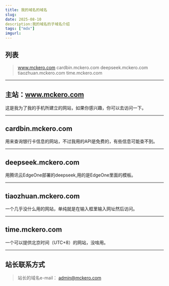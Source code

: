 ```yaml
---
title: 我的域名的域名
slug:
date: 2025-08-10
description:我的域名的子域名介绍
tags: ["mdx"]
imgurl:
---
```



## 列表

>www.mckero.com
>cardbin.mckero.com
>deepseek.mckero.com
>tiaozhuan.mckero.com
>time.mckero.com


---

## 主站：www.mckero.com

  这是我为了我的手机所建立的网站，如果你感兴趣，你可以去访问一下。

---

## cardbin.mckero.com

  用来查询银行卡信息的网站，不过我用的API是免费的，有些信息可能查不到。

---

## deepseek.mckero.com

  用腾讯云EdgeOne部署的deepseek,用的是EdgeOne里面的模板。

---

## tiaozhuan.mckero.com

  一个几乎没什么用的网站，单纯就是在输入框里输入网址然后访问。

---

## time.mckero.com

  一个可以提供北京时间（UTC+8）的网站，没啥用。

---

## 站长联系方式

>站长的域名e-mail：
>admin@mckero.com